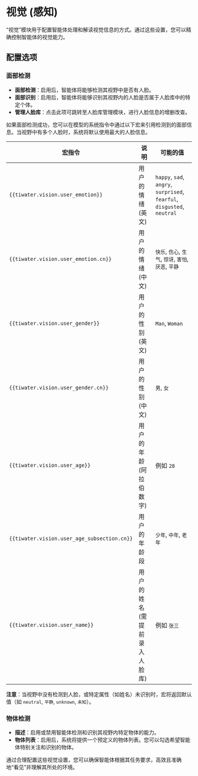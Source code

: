 # 视觉 (感知)

“视觉”模块用于配置智能体处理和解读视觉信息的方式。通过这些设置，您可以精确控制智能体的视觉能力。

## 配置选项

### 面部检测

- **面部检测**：启用后，智能体将能够检测其视野中是否有人脸。
- **面部识别**：启用后，智能体将能够识别其视野内的人脸是否属于人脸库中的特定个体。
- **管理人脸库**：点击此项可跳转至人脸库管理模块，进行人脸信息的增删改查。

如果面部检测成功，您可以在模型的系统指令中通过以下宏来引用检测到的面部信息。当视野中有多个人脸时，系统将默认使用最大的人脸信息。

| 宏指令                               | 说明                                                                 | 可能的值                                                        |
| ------------------------------------ | -------------------------------------------------------------------- | --------------------------------------------------------------- |
| `{{tiwater.vision.user_emotion}}`      | 用户的情绪 (英文)                                                    | `happy`, `sad`, `angry`, `surprised`, `fearful`, `disgusted`, `neutral` |
| `{{tiwater.vision.user_emotion.cn}}`   | 用户的情绪 (中文)                                                    | `快乐`, `伤心`, `生气`, `惊讶`, `害怕`, `厌恶`, `平静`             |
| `{{tiwater.vision.user_gender}}`       | 用户的性别 (英文)                                                    | `Man`, `Woman`                                                  |
| `{{tiwater.vision.user_gender.cn}}`    | 用户的性别 (中文)                                                    | `男`, `女`                                                      |
| `{{tiwater.vision.user_age}}`          | 用户的年龄 (阿拉伯数字)                                              | 例如 `28`                                                       |
| `{{tiwater.vision.user_age_subsection.cn}}` | 用户的年龄段                                                         | `少年`, `中年`, `老年`                                          |
| `{{tiwater.vision.user_name}}`         | 用户的姓名 (需提前录入人脸库)                                        | 例如 `张三`                                                     |

**注意**：当视野中没有检测到人脸，或特定属性（如姓名）未识别时，宏将返回默认值（如 `neutral`, `平静`, `unknown`, `未知`）。

### 物体检测

- **描述**：启用或禁用智能体检测和识别其视野内特定物体的能力。
- **物体列表**：启用后，系统将提供一个预定义的物体列表。您可以勾选希望智能体特别关注和识别的物体。

通过合理配置这些视觉设置，您可以确保智能体根据其任务要求，高效且准确地“看见”并理解其所处的环境。
